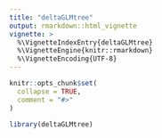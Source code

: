 ```yaml
---
title: "deltaGLMtree"
output: rmarkdown::html_vignette
vignette: >
  %\VignetteIndexEntry{deltaGLMtree}
  %\VignetteEngine{knitr::rmarkdown}
  %\VignetteEncoding{UTF-8}
---
```


```r
knitr::opts_chunk$set(
  collapse = TRUE,
  comment = "#>"
)
```

```r
library(deltaGLMtree)
```
